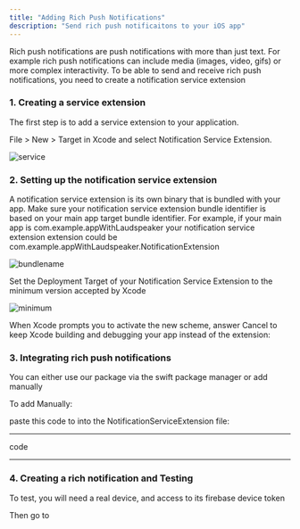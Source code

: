 ```yaml
---
title: "Adding Rich Push Notifications"
description: "Send rich push notificaitons to your iOS app"
---
```


<Info> Rich push notifications are push notifications with more than just text. For example rich push notifications can include media (images, video, gifs) or more complex interactivity. To be able to send and receive rich push notifications, you need to create a notification service extension </Info>

### 1. Creating a service extension

The first step is to add a service extension to your application. 

File > New > Target in Xcode and select Notification Service Extension.

![service](/images/developer/sdks/service.png)

### 2. Setting up the notification service extension

<Info> A notification service extension is its own binary that is bundled with your app. Make sure your notification service extension bundle identifier is based on your main app target bundle identifier. For example, if your main app is com.example.appWithLaudspeaker your notification service extension extension could be com.example.appWithLaudspeaker.NotificationExtension </Info>

![bundlename](/images/developer/sdks/bundlename.png)

Set the Deployment Target of your Notification Service Extension to the minimum version accepted by Xcode

![minimum](/images/developer/sdks/minimum.png)

When Xcode prompts you to activate the new scheme, answer Cancel to keep Xcode building and debugging your app instead of the extension:

### 3. Integrating rich push notifications

You can either use our package via the swift package manager or add manually

To add Manually:

paste this code to into the NotificationServiceExtension file:


***
code
***

### 4. Creating a rich notification and Testing

To test, you will need a real device, and access to its firebase device token

Then go to 
